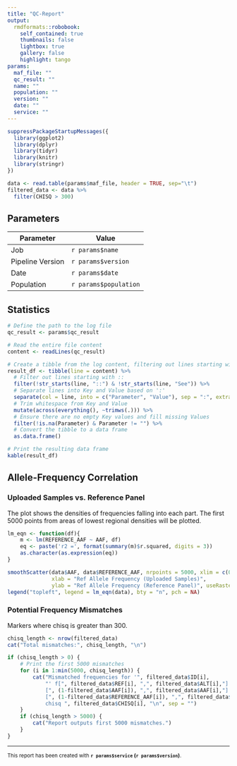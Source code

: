 ---
title: "QC-Report"
output:
  rmdformats::robobook:
    self_contained: true
    thumbnails: false
    lightbox: true
    gallery: false
    highlight: tango
params:
  maf_file: ""
  qc_result: ""
  name: ""
  population: ""
  version: ""
  date: ""
  service: ""
---

```{r setup, echo=FALSE, include=FALSE}
suppressPackageStartupMessages({
  library(ggplot2)
  library(dplyr)
  library(tidyr)
  library(knitr) 
  library(stringr)  
})
```


```{r echo=FALSE}
data <- read.table(params$maf_file, header = TRUE, sep="\t")
filtered_data <- data %>%
  filter(CHISQ > 300)
```

## Parameters

| Parameter        | Value                       |
|------------------|-----------------------------|
| Job              | `r params$name`            |
| Pipeline Version | `r params$version`          |
| Date             | `r params$date`             |
| Population       | `r params$population    `   |


## Statistics

```{r echo=FALSE, warning=FALSE}
# Define the path to the log file
qc_result <- params$qc_result

# Read the entire file content
content <- readLines(qc_result)

# Create a tibble from the log content, filtering out lines starting with ::
result_df <- tibble(line = content) %>%
  # Filter out lines starting with ::
  filter(!str_starts(line, "::") & !str_starts(line, "See")) %>%
  # Separate lines into Key and Value based on ':'
  separate(col = line, into = c("Parameter", "Value"), sep = ":", extra = "merge") %>%
  # Trim whitespace from Key and Value
  mutate(across(everything(), ~trimws(.))) %>%
  # Ensure there are no empty Key values and fill missing Values
  filter(!is.na(Parameter) & Parameter != "") %>%
  # Convert the tibble to a data frame
  as.data.frame()

# Print the resulting data frame
kable(result_df)

```

## Allele-Frequency Correlation

### Uploaded Samples vs. Reference Panel

The plot shows the densities of frequencies falling into each part. The first 5000 points from areas of lowest regional densities will be plotted.

```{r echo=FALSE}

lm_eqn <- function(df){
    m <- lm(REFERENCE_AAF ~ AAF, df)
    eq <- paste('r2 =', format(summary(m)$r.squared, digits = 3))
    as.character(as.expression(eq))
}

smoothScatter(data$AAF, data$REFERENCE_AAF, nrpoints = 5000, xlim = c(0, 1),
              xlab = "Ref Allele Frequency (Uploaded Samples)", 
              ylab = "Ref Allele Frequency (Reference Panel)", useRaster = TRUE)
legend("topleft", legend = lm_eqn(data), bty = "n", pch = NA)


```

### Potential Frequency Mismatches

Markers where chisq is greater than 300. 

```{r echo=FALSE}
chisq_length <- nrow(filtered_data)
cat("Total mismatches:", chisq_length, "\n")

if (chisq_length > 0) {
    # Print the first 5000 mismatches
    for (i in 1:min(5000, chisq_length)) {
        cat("Mismatched frequencies for '", filtered_data$ID[i], 
            "' f[", filtered_data$REF[i], ",", filtered_data$ALT[i],"] =
            [", (1-filtered_data$AAF[i]), ",", filtered_data$AAF[i],"] vs
            [", (1-filtered_data$REFERENCE_AAF[i]), ",", filtered_data$REFERENCE_AAF[i],"],
            chisq ", filtered_data$CHISQ[i], "\n", sep = "")
    }
    if (chisq_length > 5000) {
        cat("Report outputs first 5000 mismatches.")
    }
}
```

---

<small>
This report has been created with **`r params$service` (`r params$version`)**.
</small>